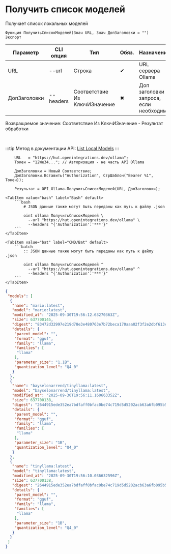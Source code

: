 ﻿---
sidebar_position: 1
description: Получить список моделей и другие функции для работы с Ollama в Открытом пакете интеграций - бесплатной open-source библиотеке интеграций для 1С:Предприятие 8, OneScript и CLI
keywords: [1C, 1С, 1С:Предприятие, 1С:Предприятие 8.3, API, Интеграция, Сервисы, Обмен, OneScript, CLI, Ollama]
---


# Получить список моделей
 Получает список локальных моделей



`Функция ПолучитьСписокМоделей(Знач URL, Знач ДопЗаголовки = "") Экспорт`

  | Параметр | CLI опция | Тип | Обяз. | Назначение |
  |-|-|-|-|-|
  | URL | --url | Строка | &#x2714; | URL сервера Ollama |
  | ДопЗаголовки | --headers | Соответствие Из КлючИЗначение | &#x2716; | Доп заголовки запроса, если необходимо |

  
  Возвращаемое значение:   Соответствие Из КлючИЗначение - Результат обработки

<br/>

:::tip
Метод в документации API: [List Local Models](https://github.com/ollama/ollama/blob/main/docs/api.md#list-local-models)
:::
<br/>


```bsl title="Пример использования для 1С:Предприятие/OneScript"
    URL   = "https://hut.openintegrations.dev/ollama";
    Токен = "12We34..."; // Авторизация - не часть API Ollama

    ДопЗаголовки = Новый Соответствие;
    ДопЗаголовки.Вставить("Authorization", СтрШаблон("Bearer %1", Токен));

    Результат = OPI_Ollama.ПолучитьСписокМоделей(URL, ДопЗаголовки);
```
    

 <Tabs>
  
    <TabItem value="bash" label="Bash" default>
        ```bash
            # JSON данные также могут быть переданы как путь к файлу .json
            
            oint ollama ПолучитьСписокМоделей \
              --url "https://hut.openintegrations.dev/ollama" \
              --headers "{'Authorization':'***'}"
        ```
    </TabItem>
  
    <TabItem value="bat" label="CMD/Bat" default>
        ```batch
            :: JSON данные также могут быть переданы как путь к файлу .json
            
            oint ollama ПолучитьСписокМоделей ^
              --url "https://hut.openintegrations.dev/ollama" ^
              --headers "{'Authorization':'***'}"
        ```
    </TabItem>
</Tabs>


```json title="Результат"
{
 "models": [
  {
   "name": "mario:latest",
   "model": "mario:latest",
   "modified_at": "2025-09-30T19:56:12.63270363Z",
   "size": 637700145,
   "digest": "83472d32997e219d78e3e480763e7b72beca170aaa02f3f2e2dbf613c248dee4",
   "details": {
    "parent_model": "",
    "format": "gguf",
    "family": "llama",
    "families": [
     "llama"
    ],
    "parameter_size": "1.1B",
    "quantization_level": "Q4_0"
   }
  },
  {
   "name": "bayselonarrend/tinyllama:latest",
   "model": "bayselonarrend/tinyllama:latest",
   "modified_at": "2025-09-30T19:56:11.160663352Z",
   "size": 637700138,
   "digest": "2644915ede352ea7bdfaff0bfac0be74c719d5d5202acb63a6fb095b52f394a4",
   "details": {
    "parent_model": "",
    "format": "gguf",
    "family": "llama",
    "families": [
     "llama"
    ],
    "parameter_size": "1B",
    "quantization_level": "Q4_0"
   }
  },
  {
   "name": "tinyllama:latest",
   "model": "tinyllama:latest",
   "modified_at": "2025-09-30T19:56:10.036632596Z",
   "size": 637700138,
   "digest": "2644915ede352ea7bdfaff0bfac0be74c719d5d5202acb63a6fb095b52f394a4",
   "details": {
    "parent_model": "",
    "format": "gguf",
    "family": "llama",
    "families": [
     "llama"
    ],
    "parameter_size": "1B",
    "quantization_level": "Q4_0"
   }
  }
 ]
}
```
